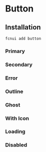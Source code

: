 # Button

## Installation
```shell
fcnui add button
```

### Primary

<DefaultIframe src="https://fcnui-playground.vercel.app/#/button?variant=primary"/>

### Secondary
<DefaultIframe src="https://fcnui-playground.vercel.app/#/button?variant=secondary"/>

### Error
<DefaultIframe src="https://fcnui-playground.vercel.app/#/button?variant=error"/>

### Outline
<DefaultIframe src="https://fcnui-playground.vercel.app/#/button?variant=outline"/>

### Ghost
<DefaultIframe src="https://fcnui-playground.vercel.app/#/button?variant=ghost"/>

### With Icon
<DefaultIframe src="https://fcnui-playground.vercel.app/#/button?variant=primary&withIcon=true"/>

### Loading
<DefaultIframe src="https://fcnui-playground.vercel.app/#/button?variant=primary&isLoading=true"/>

### Disabled
<DefaultIframe src="https://fcnui-playground.vercel.app/#/button?variant=primary&isDisabled=true"/>